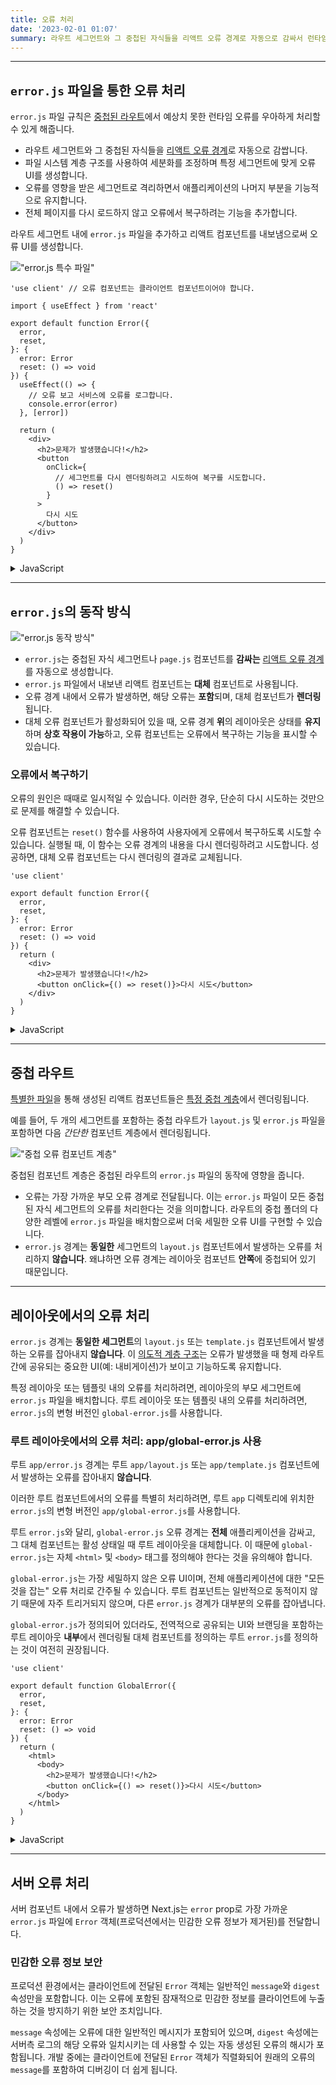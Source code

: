 ```yaml
---
title: 오류 처리
date: '2023-02-01 01:07'
summary: 라우트 세그먼트와 그 중첩된 자식들을 리액트 오류 경계로 자동으로 감싸서 런타임 오류를 처리합니다.
---
```


<TOCInline toc={props.toc} asDisclosure />

---

## `error.js` 파일을 통한 오류 처리

`error.js` 파일 규칙은 [중첩된 라우트](/docs/nextjs/routing#중첩-라우트)에서 예상치 못한 런타임 오류를 우아하게 처리할 수 있게 해줍니다.

- 라우트 세그먼트와 그 중첩된 자식들을 [리액트 오류 경계](https://react.dev/reference/react/Component#catching-rendering-errors-with-an-error-boundary)로 자동으로 감쌉니다.
- 파일 시스템 계층 구조를 사용하여 세분화를 조정하며 특정 세그먼트에 맞게 오류 UI를 생성합니다.
- 오류를 영향을 받은 세그먼트로 격리하면서 애플리케이션의 나머지 부분을 기능적으로 유지합니다.
- 전체 페이지를 다시 로드하지 않고 오류에서 복구하려는 기능을 추가합니다.

라우트 세그먼트 내에 `error.js` 파일을 추가하고 리액트 컴포넌트를 내보냄으로써 오류 UI를 생성합니다.

!["error.js 특수 파일"](https://nextjs.org/_next/image?url=%2Fdocs%2Flight%2Ferror-special-file.png&w=1920&q=75&dpl=dpl_3EQWD49M65DCVzGTYPK2YqHNmCjt)

```tsx:app/dashboard/error.tsx 
'use client' // 오류 컴포넌트는 클라이언트 컴포넌트이어야 합니다.

import { useEffect } from 'react'

export default function Error({
  error,
  reset,
}: {
  error: Error
  reset: () => void
}) {
  useEffect(() => {
    // 오류 보고 서비스에 오류를 로그합니다.
    console.error(error)
  }, [error])

  return (
    <div>
      <h2>문제가 발생했습니다!</h2>
      <button
        onClick={
          // 세그먼트를 다시 렌더링하려고 시도하여 복구를 시도합니다.
          () => reset()
        }
      >
        다시 시도
      </button>
    </div>
  )
}
```

<details>
    <summary>JavaScript</summary>

```jsx:app/dashboard/error.js
'use client' // 오류 컴포넌트는 클라이언트 컴포넌트이어야 합니다.

import { useEffect } from 'react'

export default function Error({ error, reset }) {
  useEffect(() => {
    // 오류 보고 서비스에 오류를 로그합니다.
    console.error(error)
  }, [error])

  return (
    <div>
      <h2>문제가 발생했습니다!</h2>
      <button
        onClick={
          // 세그먼트를 다시 렌더링하려고 시도하여 복구를 시도합니다.
          () => reset()
        }
      >
        다시 시도
      </button>
    </div>
  )
}
```
</details>

---

## `error.js`의 동작 방식

!["error.js 동작 방식"](https://nextjs.org/_next/image?url=%2Fdocs%2Flight%2Ferror-overview.png&w=1920&q=75&dpl=dpl_3EQWD49M65DCVzGTYPK2YqHNmCjt)

- `error.js`는 중첩된 자식 세그먼트나 `page.js` 컴포넌트를 **감싸는** [리액트 오류 경계](https://react.dev/reference/react/Component#catching-rendering-errors-with-an-error-boundary)를 자동으로 생성합니다.
- `error.js` 파일에서 내보낸 리액트 컴포넌트는 **대체** 컴포넌트로 사용됩니다.
- 오류 경계 내에서 오류가 발생하면, 해당 오류는 **포함**되며, 대체 컴포넌트가 **렌더링**됩니다.
- 대체 오류 컴포넌트가 활성화되어 있을 때, 오류 경계 **위**의 레이아웃은 상태를 **유지**하며 **상호 작용이 가능**하고, 오류 컴포넌트는 오류에서 복구하는 기능을 표시할 수 있습니다.

### 오류에서 복구하기

오류의 원인은 때때로 일시적일 수 있습니다. 이러한 경우, 단순히 다시 시도하는 것만으로 문제를 해결할 수 있습니다.

오류 컴포넌트는 `reset()` 함수를 사용하여 사용자에게 오류에서 복구하도록 시도할 수 있습니다. 실행될 때, 이 함수는 오류 경계의 내용을 다시 렌더링하려고 시도합니다. 성공하면, 대체 오류 컴포넌트는 다시 렌더링의 결과로 교체됩니다.

```tsx:app/dashboard/error.tsx
'use client'

export default function Error({
  error,
  reset,
}: {
  error: Error
  reset: () => void
}) {
  return (
    <div>
      <h2>문제가 발생했습니다!</h2>
      <button onClick={() => reset()}>다시 시도</button>
    </div>
  )
}
```

<details>
    <summary>JavaScript</summary>

```jsx:app/dashboard/error.js
'use client'

export default function Error({ error, reset }) {
  return (
    <div>
      <h2>문제가 발생했습니다!</h2>
      <button onClick={() => reset()}>다시 시도</button>
    </div>
  )
}
```
</details>

---

## 중첩 라우트

[특별한 파일](/docs/nextjs/routing#파일-규칙)을 통해 생성된 리액트 컴포넌트들은 [특정 중첩 계층](/docs/nextjs/routing#컴포넌트-계층-구조)에서 렌더링됩니다.

예를 들어, 두 개의 세그먼트를 포함하는 중첩 라우트가 `layout.js` 및 `error.js` 파일을 포함하면 다음 _간단한_ 컴포넌트 계층에서 렌더링됩니다.

!["중첩 오류 컴포넌트 계층"](https://nextjs.org/_next/image?url=%2Fdocs%2Flight%2Fnested-error-component-hierarchy.png&w=1920&q=75&dpl=dpl_3EQWD49M65DCVzGTYPK2YqHNmCjt)

중첩된 컴포넌트 계층은 중첩된 라우트의 `error.js` 파일의 동작에 영향을 줍니다.

- 오류는 가장 가까운 부모 오류 경계로 전달됩니다. 이는 `error.js` 파일이 모든 중첩된 자식 세그먼트의 오류를 처리한다는 것을 의미합니다. 라우트의 중첩 폴더의 다양한 레벨에 `error.js` 파일을 배치함으로써 더욱 세밀한 오류 UI를 구현할 수 있습니다.
- `error.js` 경계는 **동일한** 세그먼트의 `layout.js` 컴포넌트에서 발생하는 오류를 처리하지 **않습니다**. 왜냐하면 오류 경계는 레이아웃 컴포넌트 **안쪽**에 중첩되어 있기 때문입니다.

---

## 레이아웃에서의 오류 처리

`error.js` 경계는 **동일한 세그먼트**의 `layout.js` 또는 `template.js` 컴포넌트에서 발생하는 오류를 잡아내지 **않습니다**. 이 [의도적 계층 구조](#중첩-라우트)는 오류가 발생했을 때 형제 라우트간에 공유되는 중요한 UI(예: 내비게이션)가 보이고 기능하도록 유지합니다.

특정 레이아웃 또는 템플릿 내의 오류를 처리하려면, 레이아웃의 부모 세그먼트에 `error.js` 파일을 배치합니다.
<StyleImportant>루트 레이아웃 또는 템플릿 내의 오류를 처리하려면, `error.js`의 변형 버전인 `global-error.js`를 사용</StyleImportant>합니다.

### 루트 레이아웃에서의 오류 처리: app/global-error.js 사용

<StyleWarning>루트 `app/error.js` 경계는 루트 `app/layout.js` 또는 `app/template.js` 컴포넌트에서 발생하는 오류를 잡아내지 **않습니다**.</StyleWarning>

이러한 루트 컴포넌트에서의 오류를 특별히 처리하려면, 루트 `app` 디렉토리에 위치한 `error.js`의 변형 버전인 `app/global-error.js`를 사용합니다.

루트 `error.js`와 달리, `global-error.js` 오류 경계는 **전체** 애플리케이션을 감싸고, 그 대체 컴포넌트는 활성 상태일 때 루트 레이아웃을 대체합니다. 이 때문에 `global-error.js`는 자체 `<html>` 및 `<body>` 태그를 정의해야 한다는 것을 유의해야 합니다.

`global-error.js`는 가장 세밀하지 않은 오류 UI이며, 전체 애플리케이션에 대한 "모든 것을 잡는" 오류 처리로 간주될 수 있습니다. 루트 컴포넌트는 일반적으로 동적이지 않기 때문에 자주 트리거되지 않으며, 다른 `error.js` 경계가 대부분의 오류를 잡아냅니다.

`global-error.js`가 정의되어 있더라도, 전역적으로 공유되는 UI와 브랜딩을 포함하는 루트 레이아웃 **내부**에서 렌더링될 대체 컴포넌트를 정의하는 루트 `error.js`를 정의하는 것이 여전히 권장됩니다.

```tsx:app/global-error.tsx
'use client'

export default function GlobalError({
  error,
  reset,
}: {
  error: Error
  reset: () => void
}) {
  return (
    <html>
      <body>
        <h2>문제가 발생했습니다!</h2>
        <button onClick={() => reset()}>다시 시도</button>
      </body>
    </html>
  )
}
```
<details>
    <summary>JavaScript</summary>

```jsx:app/global-error.js
'use client'

export default function GlobalError({ error, reset }) {
  return (
    <html>
      <body>
        <h2>문제가 발생했습니다!</h2>
        <button onClick={() => reset()}>다시 시도</button>
      </body>
    </html>
  )
}
```
</details>

---

## 서버 오류 처리

서버 컴포넌트 내에서 오류가 발생하면 Next.js는 `error` prop로 가장 가까운 `error.js` 파일에 `Error` 객체(프로덕션에서는 민감한 오류 정보가 제거된)를 전달합니다.

### 민감한 오류 정보 보안

프로덕션 환경에서는 클라이언트에 전달된 `Error` 객체는 일반적인 `message`와 `digest` 속성만을 포함합니다.
이는 오류에 포함된 잠재적으로 민감한 정보를 클라이언트에 누출하는 것을 방지하기 위한 보안 조치입니다.

`message` 속성에는 오류에 대한 일반적인 메시지가 포함되어 있으며, `digest` 속성에는 서버측 로그의 해당 오류와 일치시키는 데 사용할 수 있는 자동 생성된 오류의 해시가 포함됩니다.
개발 중에는 클라이언트에 전달된 `Error` 객체가 직렬화되어 원래의 오류의 `message`를 포함하여 디버깅이 더 쉽게 됩니다.



